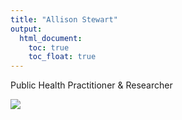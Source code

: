 ```yaml
---
title: "Allison Stewart"
output: 
  html_document:
    toc: true
    toc_float: true
---
```

Public Health Practitioner & Researcher 

![](https://media.giphy.com/media/Sye75bfzPZrmo/giphy.gif)
